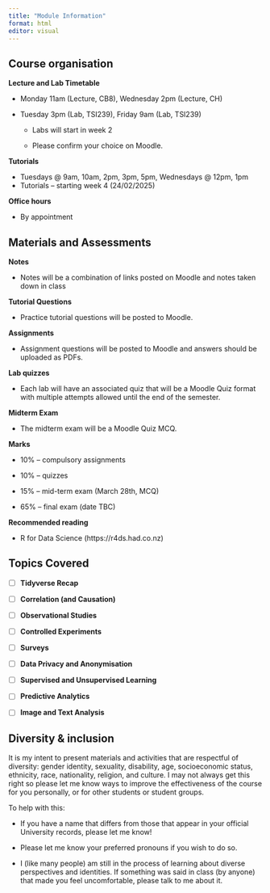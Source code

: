 ```yaml
---
title: "Module Information"
format: html
editor: visual
---
```


## Course organisation

**Lecture and Lab Timetable**

-   Monday 11am (Lecture, CB8), Wednesday 2pm (Lecture, CH)

-   Tuesday 3pm (Lab, TSI239), Friday 9am (Lab, TSI239)

    -   Labs will start in week 2

    -   Please confirm your choice on Moodle.

**Tutorials**

-   Tuesdays \@ 9am, 10am, 2pm, 3pm, 5pm,  Wednesdays \@ 12pm, 1pm
-   Tutorials -- starting week 4 (24/02/2025)

**Office hours**

-   By appointment

## Materials and Assessments


**Notes**

-   Notes will be a combination of links posted on Moodle and notes taken down in class

**Tutorial Questions**

- Practice tutorial questions will be posted to Moodle. 

**Assignments**

-  Assignment questions will be posted to Moodle and answers should be uploaded as PDFs. 

**Lab quizzes**

-   Each lab will have an associated quiz that will be a Moodle Quiz format with multiple attempts allowed until the end of the semester. 

**Midterm Exam**

- The midterm exam will be a Moodle Quiz MCQ.


**Marks**

-   10% -- compulsory assignments

-   10% -- quizzes

-   15% -- mid-term exam (March 28th, MCQ)

-   65% -- final exam (date TBC)



**Recommended reading**

-   R for Data Science (https://r4ds.had.co.nz)

## Topics Covered

-   [ ] **Tidyverse Recap** 

-   [ ] **Correlation (and Causation)** 

-   [ ] **Observational Studies** 

-   [ ] **Controlled Experiments** 

-   [ ] **Surveys** 

-   [ ] **Data Privacy and Anonymisation** 

-   [ ] **Supervised and Unsupervised Learning** 

-   [ ] **Predictive Analytics** 

-   [ ] **Image and Text Analysis** 






## Diversity & inclusion

It is my intent to present materials and activities that are respectful of diversity: gender identity, sexuality, disability, age, socioeconomic status, ethnicity, race, nationality, religion, and culture. I may not always get this right so please let me know ways to improve the effectiveness of the course for you personally, or for other students or student groups.

To help with this:

-   If you have a name that differs from those that appear in your official University records, please let me know!

-   Please let me know your preferred pronouns if you wish to do so.

-   I (like many people) am still in the process of learning about diverse perspectives and identities. If something was said in class (by anyone) that made you feel uncomfortable, please talk to me about it.
